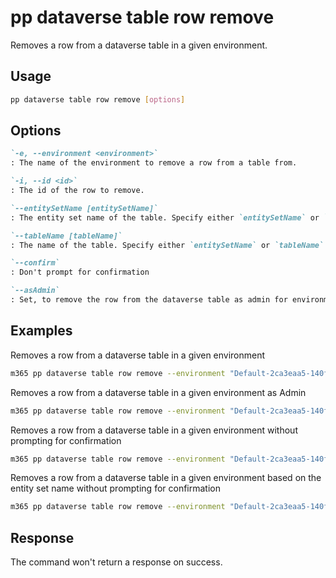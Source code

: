 
# pp dataverse table row remove

Removes a row from a dataverse table in a given environment.

## Usage

```sh
pp dataverse table row remove [options]
```

## Options

```md definition-list
`-e, --environment <environment>`
: The name of the environment to remove a row from a table from.

`-i, --id <id>`
: The id of the row to remove.

`--entitySetName [entitySetName]`
: The entity set name of the table. Specify either `entitySetName` or `tableName` but not both

`--tableName [tableName]`
: The name of the table. Specify either `entitySetName` or `tableName` but not both

`--confirm`
: Don't prompt for confirmation

`--asAdmin`
: Set, to remove the row from the dataverse table as admin for environments you are not a member of.
```

<Global />

## Examples

Removes a row from a dataverse table in a given environment

```sh
m365 pp dataverse table row remove --environment "Default-2ca3eaa5-140f-4175-8261-3272edf9f339" --tableName "aadusers" --id "21d01cf4-356c-ed11-9561-000d3a4bbea4"
```

Removes a row from a dataverse table in a given environment as Admin

```sh
m365 pp dataverse table row remove --environment "Default-2ca3eaa5-140f-4175-8261-3272edf9f339" --tableName "aadusers" --id "21d01cf4-356c-ed11-9561-000d3a4bbea4" --asAdmin
```

Removes a row from a dataverse table in a given environment without prompting for confirmation

```sh
m365 pp dataverse table row remove --environment "Default-2ca3eaa5-140f-4175-8261-3272edf9f339" --tableName "aadusers" --id "21d01cf4-356c-ed11-9561-000d3a4bbea4" --confirm
```

Removes a row from a dataverse table in a given environment based on the entity set name without prompting for confirmation

```sh
m365 pp dataverse table row remove --environment "Default-2ca3eaa5-140f-4175-8261-3272edf9f339" --entitySetName "cr6c3_accounts" --id "21d01cf4-356c-ed11-9561-000d3a4bbea4" --confirm
```

## Response

The command won't return a response on success.
